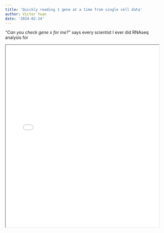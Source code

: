```yaml
---
title: 'Quickly reading 1 gene at a time from single cell data'
author: Victor Yuan
date: '2024-02-24'
---
```


*"Can you check gene x for me?"* says every scientist I ever did RNAseq analysis for

<iframe src="/posts/2024-02-24-read-1-gene-from-single-cell/index.en.html" style="width:100%; height:600px; overflow:auto;"></iframe>
